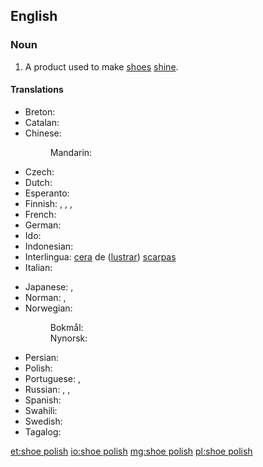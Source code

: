 ==English==

===Noun===
{{en-noun|~|es}}

# A product used to make [[shoe]]s [[shine]].

====Translations====
{{trans-top|product used to make shoes shine}}
* Breton: {{t|br|koaraj|m}}
* Catalan: {{t|ca|crema de sabates|f}}
* Chinese:
*: Mandarin: {{t+|cmn|鞋油|tr=xiéyóu|sc=Hani}}
* Czech: {{t|cs|krém na boty|m}}
* Dutch: {{t+|nl|schoensmeer|n}}
* Esperanto: {{t|eo|ŝupolurilo}}
* Finnish: {{t|fi|kengänkiillote}}, {{t|fi|kengänkiilloke}}, {{t|fi|lankki}}, {{t|fi|kenkälankki}}
* French: {{t+|fr|cirage|m}}
* German: {{t|de|Schuhcreme|f}}
* Ido: {{t+|io|cirajo}}
* Indonesian: {{t+|id|semir sepatu}}
* Interlingua: [[cera]] de ([[lustrar]]) [[scarpa]]s
* Italian: {{t|it|[[lucido]] per [[scarpe]]}}
{{trans-mid}}
* Japanese: {{t|ja|靴墨|tr=くつずみ, kutsuzumi|sc=Jpan}}, {{t|ja|靴クリーム|tr=kutsu kurīmu|sc=Jpan}}
* Norman: {{t|nrf|bliatchîn|m}} {{qualifier|Jersey}}, {{t|nrf|blyakyĩ|m}} {{qualifier|Sark}}
* Norwegian:
*: Bokmål: {{t|nb|skokrem|m}}
*: Nynorsk: {{t|nn|skokrem|m}}
* Persian: {{t+|fa|واکس|tr=vâks|sc=fa-Arab}}
* Polish: {{t|pl|[[pasta]] do butów|f}}
* Portuguese: {{t+|pt|graxa|f}}, {{t|pt|graxa de sapato|f}}
* Russian: {{t|ru|крем для о́буви|m}}, {{qualifier|blacking}} {{t+|ru|ва́кса|f}}, {{qualifier|blacking}} {{t+|ru|гутали́н|m}}
* Spanish: {{t+|es|betún|m}}
* Swahili: {{t|sw|dawa ya viatu}}
* Swedish: {{t|sv|skokräm|c}}
* Tagalog: {{t|tl|betun}}
{{trans-bottom}}

[[et:shoe polish]]
[[io:shoe polish]]
[[mg:shoe polish]]
[[pl:shoe polish]]
